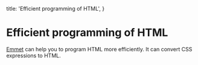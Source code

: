   title: 'Efficient programming of HTML',
}

# Efficient programming of HTML

[Emmet](https://emmet.io/) can help you to program HTML more efficiently. It can convert CSS expressions to HTML.
